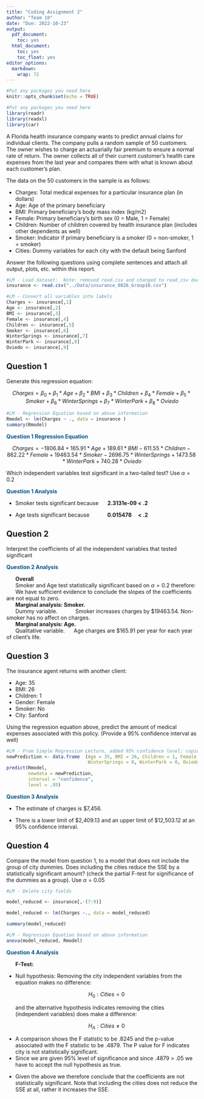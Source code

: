 ---
title: "Coding Assignment 2"
author: "Team 10"
date: "Due: 2022-10-23"
output:
  pdf_document:
    toc: yes
  html_document:
    toc: yes
    toc_float: yes
editor_options:
  markdown:
    wrap: 72
---

```{r setup, include=FALSE}
#Put any packages you need here
knitr::opts_chunk$set(echo = TRUE)
```

```{r packages}
#Put any packages you need here
library(readr)
library(readxl)
library(car)
```

A Florida health insurance company wants to predict annual claims for
individual clients. The company pulls a random sample of 50 customers.
The owner wishes to charge an actuarially fair premium to ensure a
normal rate of return. The owner collects all of their current
customer's health care expenses from the last year and compares them
with what is known about each customer's plan.

The data on the 50 customers in the sample is as follows:

-   Charges: Total medical expenses for a particular insurance plan (in
    dollars)
-   Age: Age of the primary beneficiary
-   BMI: Primary beneficiary's body mass index (kg/m2)
-   Female: Primary beneficiary's birth sex (0 = Male, 1 = Female)
-   Children: Number of children covered by health insurance plan
    (includes other dependents as well)
-   Smoker: Indicator if primary beneficiary is a smoker (0 =
    non-smoker, 1 = smoker)
-   Cities: Dummy variables for each city with the default being Sanford

Answer the following questions using complete sentences and attach all
output, plots, etc. within this report.

```{r dataset, include=FALSE}
#LM - Load dataset:  Note: removed read.csv and changed to read_csv due to speed of system read
insurance <- read.csv("../Data/insurance_0026_Group10.csv")
```

```{r convert variables}
#LM - Convert all variables into labels
Charges <- insurance[,1]
Age <- insurance[,2]
BMI <- insurance[,3]
Female <- insurance[,4]
Children <- insurance[,5]
Smoker <- insurance[,6]
WinterSprings <- insurance[,7]
WinterPark <- insurance[,8]
Oviedo <- insurance[,9]
```

## Question 1

Generate this regression equation:

$$Charges = \beta_{0}+\beta_{1}*Age+\beta_{2}*BMI+\beta_{3}*Children + \beta_{4}*Female + \beta_{5}*Smoker + \beta_{6}*WinterSprings + \beta_{7}*WinterPark + \beta_{8}*Oviedo$$

```{r Regression Model}
#LM - Regression Equation based on above information
Rmodel <- lm(Charges ~ ., data = insurance )
summary(Rmodel)
```

<font color="#00558b"><b>Question 1 Regression Equation</b></font>

$$Charges = -1806.84 + 165.91*Age + 189.61*BMI - 611.55*Children - 862.22*Female + 19463.54*Smoker - 2696.75*WinterSprings + 1473.58*WinterPark + 740.28*Oviedo$$

Which independent variables test significant in a two-tailed test? Use
$\alpha = 0.2$

<font color="#00558b"><b>Question 1 Analysis</b></font>

<ul>

<li>

Smoker tests significant because      <b>2.3131e-09 \< .2 </b> </br>

<li>

Age tests significant because            <b>0.015478     \< .2</b>

</ul>

## Question 2

Interpret the coefficients of all the independent variables that tested
significant

<font color="#00558b"><b>Question 2 Analysis</b></font>

      <b>Overall</b></br>
      Smoker and Age test statistically significant based on $\alpha = 0.2$ therefore:</br>
      We have sufficient evidence to conclude the slopes of the coefficients are not equal to zero.</br>
      <b>Marginal analysis:  Smoker.  </b></br>
      Dummy variable.            Smoker increases charges by $19463.54.  Non-smoker has no affect on charges.</br>
      <b>Marginal analysis:  Age.</b></br>
      Qualitative variable.      Age charges are $165.91 per year for each year of client's life.

## Question 3

The insurance agent returns with another client:

-   Age: 35
-   BMI: 26
-   Children: 1
-   Gender: Female
-   Smoker: No
-   City: Sanford

Using the regression equation above, predict the amount of medical
expenses associated with this policy. (Provide a 95% confidence interval
as well)

```{r predict}
#LM - From Simple Regression Lecture, added 95% confidence level; copied and pasted from previous assignment
newPrediction <- data.frame  (Age = 35, BMI = 26, Children = 1, Female = 1, Smoker = 0, 
                              WinterSprings = 0, WinterPark = 0, Oviedo = 0)
predict(Rmodel,
        newdata = newPrediction,
        interval = "confidence",
        level = .95)
```

<font color="#00558b"><b>Question 3 Analysis</b></font>

<ul>

<li>

The estimate of charges is $7,456.

<li>

There is a lower limit of $2,409.13 and an upper limit of $12,503.12 at an 95% confidence interval.</b>

</ul>

## Question 4

Compare the model from question 1, to a model that does not include the
group of city dummies. Does including the cities reduce the SSE by a
statistically significant amount? (check the partial F-test for
significance of the dummies as a group). Use $\alpha = 0.05$

```{r delete cities}

#LM - Delete city fields

model_reduced <- insurance[,-(7:9)]

model_reduced <- lm(Charges ~., data = model_reduced)

summary(model_reduced)

```

```{r Regression Model Comparison}
#LM - Regression Equation based on above information
anova(model_reduced, Rmodel)
```

<font color="#00558b"><b>Question 4 Analysis</b></font>

<ul><b>F-Test:</b>
<li>Null hypothesis: Removing the city independent variables from the equation makes no difference:

$$H_{0}: Cities = 0 $$

and the alternative hypothesis indicates removing the cities (independent variables) does make a difference:

$$H_{A}: Cities \neq 0$$

<li>A comparison shows the F statistic to be .8245 and the p-value associated with the F statistic to be .4879.  The P value for F indicates city is not statistically significant.
<li>Since we are given 95% level of significance and since .4879 > .05 we have to accept the null hypothesis as true.
<li>Given the above we therefore conclude that the coefficients are not statistically significant.  Note that including the cities does not reduce the SSE at all, rather it increases the SSE. 

